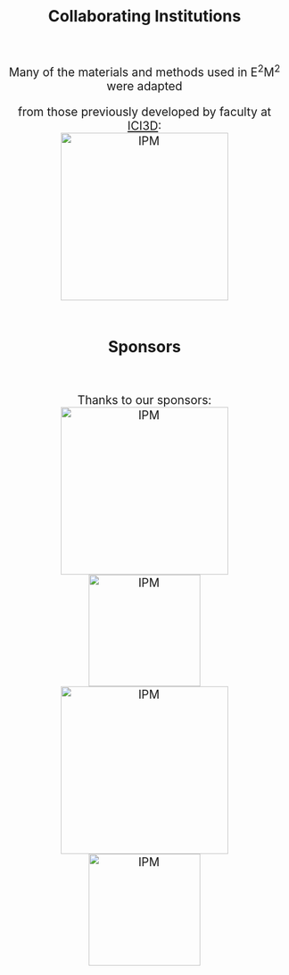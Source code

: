 <br>
<div style="text-align: center; font-size: 2em;">
**Collaborating Institutions**
</div>
<br>
<div style="text-align: center; font-size: 1.5em;">
Many of the materials and methods used in E^2^M^2^ were adapted <br>

from those previously developed by faculty at [ICI3D](ici3d.org):
<br>
<img src="images/ici3d-logo.png" alt="IPM" style="width: 300px;" >
</div>
<br>
<div style="text-align: center; font-size: 2em;">
**Sponsors**
</div>
<br>
<div style="text-align: center; font-size: 1.5em;">
Thanks to our sponsors:
<br>
<img src="images/IPM_logo.png" alt="IPM" style="width: 300px;" >
<img src="images/CHW-logo.png" alt="IPM" style="width: 200px;" >
<img src="images/PIVOT-logo.png" alt="IPM" style="width: 300px;" >
<img src="images/CVB-logo.png" alt="IPM" style="width: 200px;" >
</div>